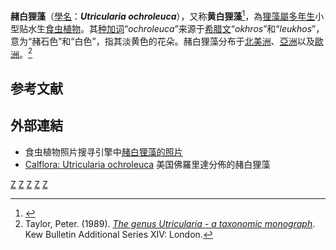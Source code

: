 {{noteTA
|G1=Carnivorous Plant
}}
{{Speciesbox 
| genus = Utricularia
| species = ochroleuca
| authority = [[R._W._Hartm.|R. W. Hartm.]]
| synonyms = 
*''Utricularia brevicornis''<br/><small>[[Celak.|Celak.]]</small>
*''Utricularia dubia ochroleuca''<br/><small>[[恩斯特·汉斯·路德维希·克劳斯|E.H.L.Krause]] ''nom. illeg.''</small>
*''Utricularia intermedia'' × ''Utricularia minor''<br/><small>[[利奥波德·马丁·纽曼|Neuman]]</small>
*''Utricularia intermedia'' f. ''ochroleuca''<br/><small>(R.W.Hartm.) [[小宫定志|Komiya]]</small>
*''Utricularia occidentalis''<br/><small>[[A.Gray|A.Gray]]</small>
*''Utricularia'' × ''litoralis''<br/><small>[[Melander|Melander]]</small>
}}

'''赭白狸藻'''（[[學名|學名]]：'''''Utricularia ochroleuca'''''），又称'''黄白狸藻'''<ref name="PLANTS">{{PLANTS|taxon=Utricularia ochroleuca|symbol=UTOC|accessdate=2008-12-28}}</ref>，為[[狸藻屬|狸藻屬]][[多年生植物|多年生]]小型贴水生[[食虫植物|食虫植物]]。其[[种加词|种加词]]“''ochroleuca''”来源于[[希腊文|希腊文]]“''okhros''”和“''leukhos''”，意为“赭石色”和“白色”，指其淡黄色的花朵。赭白狸藻分布于[[北美洲|北美洲]]、[[亞洲|亞洲]]以及[[歐洲|歐洲]]。<ref name="Taylor 1989">Taylor, Peter. (1989). ''[[狸藻属——分类学专著|The genus Utricularia - a taxonomic monograph]]''. Kew Bulletin Additional Series XIV: London.</ref>

== 参考文献 ==
{{Reflist|2}}

== 外部連結 ==
{{refbegin|2}}
* 食虫植物照片搜寻引擎中[http://www.cpphotofinder.com/utricularia-ochroleuca-726.html 赭白狸藻的照片] {{Wayback|url=http://www.cpphotofinder.com/utricularia-ochroleuca-726.html |date=20210127155308 }}
* [http://www.calflora.org/cgi-bin/species_query.cgi?where-taxon=Utricularia+ochroleuca Calflora: Utricularia ochroleuca] 美国佛羅里達分佈的赭白狸藻
{{commons-inline|Utricularia ochroleuca|赭白狸藻}}
{{wikispecies-inline|Utricularia ochroleuca|赭白狸藻}}
{{refend}}

{{Utricularia}}
{{Taxonbar|from=Q159645}}

[[Category:亚洲食虫植物|Z]]
[[Category:欧洲食虫植物|Z]]
[[Category:北美洲食虫植物|Z]]
[[Category:狸藻屬|Z]]
[[Category:狸藻组|Z]]


{{狸藻属小作品}}
